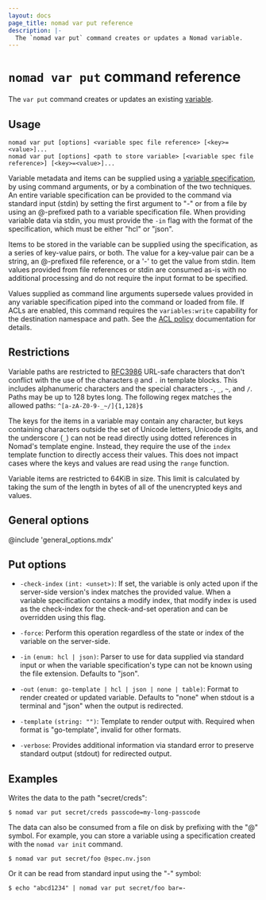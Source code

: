 ```yaml
---
layout: docs
page_title: nomad var put reference
description: |-
  The `nomad var put` command creates or updates a Nomad variable.
---
```


# `nomad var put` command reference

The `var put` command creates or updates an existing [variable][].

## Usage

```plaintext
nomad var put [options] <variable spec file reference> [<key>=<value>]...
nomad var put [options] <path to store variable> [<variable spec file reference>] [<key>=<value>]...
```

Variable metadata and items can be supplied using a [variable
specification][varspec], by using command arguments, or by a combination of the
two techniques. An entire variable specification can be provided to the command
via standard input (stdin) by setting the first argument to "-" or from a file
by using an @-prefixed path to a variable specification file. When providing
variable data via stdin, you must provide the `-in` flag with the format of the
specification, which must be either "hcl" or "json".

Items to be stored in the variable can be supplied using the specification, as a
series of key-value pairs, or both. The value for a key-value pair can be a
string, an @-prefixed file reference, or a '-' to get the value from stdin. Item
values provided from file references or stdin are consumed as-is with no
additional processing and do not require the input format to be specified.

Values supplied as command line arguments supersede values provided in any
variable specification piped into the command or loaded from file. If ACLs are
enabled, this command requires the `variables:write` capability for the
destination namespace and path. See the [ACL policy][] documentation for
details.

## Restrictions

Variable paths are restricted to [RFC3986][] URL-safe characters that don't
conflict with the use of the characters `@` and `.` in template blocks. This
includes alphanumeric characters and the special characters `-`, `_`, `~`, and
`/`. Paths may be up to 128 bytes long. The following regex matches the allowed
paths: `^[a-zA-Z0-9-_~/]{1,128}$`

The keys for the items in a variable may contain any character, but keys
containing characters outside the set of Unicode letters, Unicode digits, and
the underscore (`_`) can not be read directly using dotted references in Nomad's
template engine. Instead, they require the use of the `index` template function
to directly access their values. This does not impact cases where the keys and
values are read using the `range` function.

Variable items are restricted to 64KiB in size. This limit is calculated by
taking the sum of the length in bytes of all of the unencrypted keys and values.

## General options

@include 'general_options.mdx'

## Put options

- `-check-index` `(int: <unset>)`: If set, the variable is only acted upon if
  the server-side version's index matches the provided value. When a variable
  specification contains a modify index, that modify index is used as the
  check-index for the check-and-set operation and can be overridden using this
  flag.

- `-force`: Perform this operation regardless of the state or index of the
  variable on the server-side.

- `-in` `(enum: hcl | json)`: Parser to use for data supplied via standard input
  or when the variable specification's type can not be known using the file
  extension. Defaults to "json".

- `-out` `(enum: go-template | hcl | json | none | table)`: Format to render
  created or updated variable. Defaults to "none" when stdout is a terminal and
  "json" when the output is redirected.

- `-template` `(string: "")`: Template to render output with. Required when
  format is "go-template", invalid for other formats.

- `-verbose`: Provides additional information via standard error to preserve
  standard output (stdout) for redirected output.

## Examples

Writes the data to the path "secret/creds":

```shell-session
$ nomad var put secret/creds passcode=my-long-passcode
```

The data can also be consumed from a file on disk by prefixing with the "@"
symbol. For example, you can store a variable using a specification created with
the `nomad var init` command.

```shell-session
$ nomad var put secret/foo @spec.nv.json
```

Or it can be read from standard input using the "-" symbol:

```shell-session
$ echo "abcd1234" | nomad var put secret/foo bar=-
```


[variable]: /nomad/docs/concepts/variables
[varspec]: /nomad/docs/other-specifications/variables
[ACL Policy]: /nomad/docs/other-specifications/acl-policy#variables
[RFC3986]: https://www.rfc-editor.org/rfc/rfc3986#section-2

